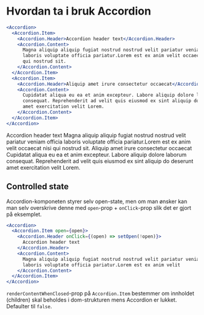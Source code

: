 
<Meta title="ds-react/accordion/intro" />

# Hvordan ta i bruk Accordion

```jsx
<Accordion>
  <Accordion.Item>
    <Accordion.Header>Accordion header text</Accordion.Header>
    <Accordion.Content>
      Magna aliquip aliquip fugiat nostrud nostrud velit pariatur veniam officia
      laboris voluptate officia pariatur.Lorem est ex anim velit occaecat nisi
      qui nostrud sit.
    </Accordion.Content>
  </Accordion.Item>
  <Accordion.Item>
    <Accordion.Header>Aliquip amet irure consectetur occaecat</Accordion.Header>
    <Accordion.Content>
      Cupidatat aliqua eu ea et anim excepteur. Labore aliquip dolore laborum
      consequat. Reprehenderit ad velit quis eiusmod ex sint aliquip do deserunt
      amet exercitation velit Lorem.
    </Accordion.Content>
  </Accordion.Item>
</Accordion>
```

<Canvas>
  <Accordion>
    <Accordion.Item>
      <Accordion.Header>Accordion header text</Accordion.Header>
      <Accordion.Content>
        Magna aliquip aliquip fugiat nostrud nostrud velit pariatur veniam
        officia laboris voluptate officia pariatur.Lorem est ex anim velit
        occaecat nisi qui nostrud sit.
      </Accordion.Content>
    </Accordion.Item>
    <Accordion.Item>
      <Accordion.Header>
        Aliquip amet irure consectetur occaecat
      </Accordion.Header>
      <Accordion.Content>
        Cupidatat aliqua eu ea et anim excepteur. Labore aliquip dolore laborum
        consequat. Reprehenderit ad velit quis eiusmod ex sint aliquip do
        deserunt amet exercitation velit Lorem.
      </Accordion.Content>
    </Accordion.Item>
  </Accordion>
</Canvas>

## Controlled state

Accordion-komponeten styrer selv open-state, men om man ønsker kan man selv overskrive denne med
`open`-prop + `onClick`-prop slik det er gjort på eksemplet.

```jsx
<Accordion>
  <Accordion.Item open={open}>
    <Accordion.Header onClick={(open) => setOpen(!open)}>
      Accordion header text
    </Accordion.Header>
    <Accordion.Content>
      Magna aliquip aliquip fugiat nostrud nostrud velit pariatur veniam officia
      laboris voluptate officia pariatur.Lorem est ex anim velit
    </Accordion.Content>
  </Accordion.Item>
</Accordion>
```

`renderContentWhenClosed`-prop på `Accordion.Item` bestemmer om innholdet (children) skal beholdes i dom-strukturen mens
Accordion er lukket. Defaulter til `false`.
